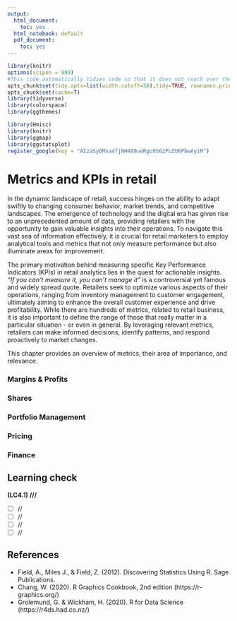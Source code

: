```yaml
---
output:
  html_document:
    toc: yes
  html_notebook: default
  pdf_document:
    toc: yes
---
```


```r
library(knitr)
options(scipen = 999)
#This code automatically tidies code so that it does not reach over the page
opts_chunk$set(tidy.opts=list(width.cutoff=50),tidy=TRUE, rownames.print = FALSE, rows.print = 10)
opts_chunk$set(cache=T)
library(tidyverse)
library(colorspace)
library(ggthemes)
```

```r
library(Hmisc)
library(knitr)
library(ggmap)
library(ggstatsplot)
register_google(key = "AIzaSyDMxadfjNH489ueRgo9S62PuZU6PbwAyiM")
```

# Metrics and KPIs in retail

In the dynamic landscape of retail, success hinges on the ability to adapt swiftly to changing consumer behavior, market trends, and competitive landscapes. The emergence of technology and the digital era has given rise to an unprecedented amount of data, providing retailers with the opportunity to gain valuable insights into their operations. To navigate this vast sea of information effectively, it is crucial for retail marketers to employ analytical tools and metrics that not only measure performance but also illuminate areas for improvement.

The primary motivation behind measuring specific Key Performance Indicators (KPIs) in retail analytics lies in the quest for actionable insights. *"If you can't measure it, you can't manage it"* is a controversial yet famous and widely spread quote. Retailers seek to optimize various aspects of their operations, ranging from inventory management to customer engagement, ultimately aiming to enhance the overall customer experience and drive profitability. While there are hundreds of metrics, related to retail business, it is also important to define the range of those that really matter in a particular situation - or even in general. By leveraging relevant metrics, retailers can make informed decisions, identify patterns, and respond proactively to market changes.

This chapter provides an overview of metrics, their area of importance, and relevance.



### Margins & Profits


### Shares



### Portfolio Management


### Pricing


### Finance 



## Learning check {-}

**(LC4.1) /// **

- [ ] //
- [ ] //
- [ ] //
- [ ] //


	

## References {-}

* Field, A., Miles J., & Field, Z. (2012). Discovering Statistics Using R. Sage Publications.
* Chang, W. (2020). R Graphics Cookbook, 2nd edition (https://r-graphics.org/)
* Grolemund, G. & Wickham, H. (2020). R for Data Science (https://r4ds.had.co.nz/)



